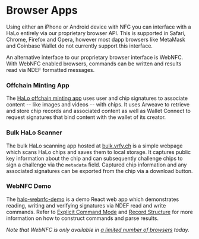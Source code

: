 # Browser Apps

Using either an iPhone or Android device with NFC you can interface with a HaLo entirely via our proprietary browser API. This is supported in Safari, Chrome, Firefox and Opera, however most dapp browsers like MetaMask and Coinbase Wallet do not currently support this interface.

An alternative interface to our proprietary browser interface is WebNFC. With WebNFC enabled browsers, commands can be written and results read via NDEF formatted messages.

### Offchain Minting App

The [HaLo offchain minting app](https://halo.vrfy.ch) uses user and chip signatures to associate content -- like images and videos -- with chips. It uses Arweave to retrieve and store chip records and associated content as well as Wallet Connect to request signatures that bind content with the wallet of its creator.

### Bulk HaLo Scanner

The bulk HaLo scanning app hosted at [bulk.vrfy.ch](https://bulk.vrfy.ch) is a simple webpage which scans HaLo chips and saves them to local storage. It captures public key information about the chip and can subsequently challenge chips to sign a challenge via the `metadata` field. Captured chip information and any associated signatures can be exported from the chip via a download button.

### WebNFC Demo

The [halo-webnfc-demo](https://github.com/kong-org/halo-webnfc-demo) is a demo React web app which demonstrates reading, writing and verifying signatures via NDEF read and write commands. Refer to [Explicit Command Mode](../NDEF/command) and [Record Structure](../NDEF/params) for more information on how to construct commands and parse results.

_Note that WebNFC is only available in [a limited number of browsers](https://developer.mozilla.org/en-US/docs/Web/API/Web_NFC_API) today._